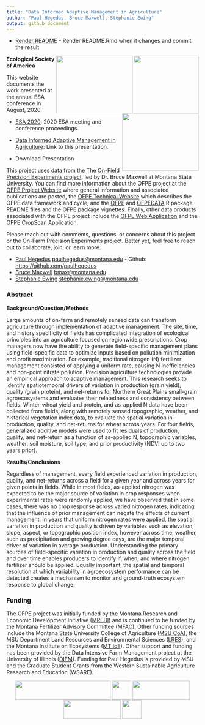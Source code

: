 ```yaml
---
title: "Data Informed Adaptive Management in Agriculture"
author: "Paul Hegedus, Bruce Maxwell, Stephanie Ewing"
output: github_document
---
```

- [Render README](#render-readme) - Render README.Rmd when it changes and commit the result

<right> <img src="images/msu_coa_logo.png" align = "right"  width="170" height = "150"/> <img src="images/OFPE_logo.png" align = "right"  width="200" height = "150"/> <img src="images/esa_logo.png" align = "right" width="200" height = "150"/> </right>


**Ecological Society of America**

This website documents the work presented at the annual ESA conference in August, 2020. 

* [ESA 2020](https://www.esa.org/saltlake/): 2020 ESA meeting and conference proceedings.

* [Data Informed Adaptive Management in Agriculture](): Link to this presentation.

* Download Presentation 

This project uses data from the The [On-Field Precision Experiments project](https://sites.google.com/site/ofpeframework/), led by Dr. Bruce Maxwell at Montana State University. You can find more information about the OFPE project at the [OFPE Project Website](https://sites.google.com/site/ofpeframework/) where general information and associated publications are posted, the [OFPE Technical Website](https://paulhegedus.github.io/OFPE-Website/) which describes the OFPE data framework and cycle, and the [OFPE](https://github.com/paulhegedus/OFPE.git) and [OFPEDATA](https://github.com/paulhegedus/OFPEDATA.git) R package README files and the OFPE package vignettes. Finally, other data products associated with the OFPE project include the [OFPE Web Application](https://paulhegedus.shinyapps.io/OFPE_AnalysisAndSim_App_v1/?_ga=2.189182059.1336631904.1592115204-590292424.1592115204) and the [OFPE CropScan Application](https://paulhegedus.shinyapps.io/OFPE_Protein_Application/?_ga=2.69643152.1880072526.1592481594-590292424.1592115204).

Please reach out with comments, questions, or concerns about this project or the On-Farm Precision Experiments project. Better yet, feel free to reach out to collaborate, join, or learn more.

 * [Paul Hegedus](http://landresources.montana.edu/directory/researchassoc.html) <paulhegedus@montana.edu> - Github: <https://github.com/paulhegedus>
 * [Bruce Maxwell](http://landresources.montana.edu/directory/faculty/1524374/bruce-maxwell) <bmax@montana.edu>
 * [Stephanie Ewing](http://landresources.montana.edu/directory/faculty/1524074/stephanie-ewing) <stephanie.ewing@montana.edu>

### Abstract
**Background/Question/Methods**

Large amounts of on-farm and remotely sensed data can transform agriculture through implementation of adaptive management. The site, time, and history specificity of fields has complicated integration of ecological principles into an agriculture focused on regionwide prescriptions. Crop managers now have the ability to generate field-specific management plans using field-specific data to optimize inputs based on pollution minimization and profit maximization. For example, traditional nitrogen (N) fertilizer management consisted of applying a uniform rate, causing N inefficiencies and non-point nitrate pollution. Precision agriculture technologies provide an empirical approach to adaptive management. This research seeks to identify spatiotemporal drivers of variation in production (grain yield), quality (grain protein), and net-returns for Northern Great Plains small-grain agroecosystems and evaluates their relatedness and consistency between fields. Winter-wheat yield and protein, and as-applied N data have been collected from fields, along with remotely sensed topographic, weather, and historical vegetation index data, to evaluate the spatial variation in production, quality, and net-returns for wheat across  years. For four fields, generalized additive models were used to fit residuals of production, quality, and net-return as a function of as-applied N, topographic variables, weather, soil moisture, soil type, and prior productivity (NDVI up to two years prior).

**Results/Conclusions**

Regardless of management, every field experienced variation in production, quality, and net-returns across a field for a given year and across years for given points in fields. While in most fields, as-applied nitrogen was expected to be the major source of variation in crop responses when experimental rates were randomly applied, we have observed that in some cases, there was no crop response across varied nitrogen rates, indicating that the influence of prior management can negate the effects of current management. In years that uniform nitrogen rates were applied, the spatial variation in production and quality is driven by variables such as elevation, slope, aspect, or topographic position index, however across time, weather, such as precipitation and growing degree days, are the major temporal driver of variation in average production. Understanding the primary sources of field-specific variation in production and quality across the field and over time enables producers to identify if, when, and where nitrogen fertilizer should be applied. Equally important, the spatial and temporal resolution at which variability in agroecosystem performance can be detected creates a mechanism to monitor and ground-truth ecosystem response to global change.

### Funding

The OFPE project was initially funded by the Montana Research and Economic Development Initiative ([MREDI](https://mus.edu/research/research_initiative.html)) and is continued to be funded by the Montana Fertilizer Advisory Committee ([MFAC](https://agriculture.montana.edu/mfac/index.html)). Other funding sources include the Montana State University College of Agriculture ([MSU CoA](https://agriculture.montana.edu)), the MSU Department Land Resources and Environmental Sciences ([LRES](https://landresources.montana.edu)), and the Montana Institute on Ecosystems ([MT IoE](https://montanaioe.org)). Other support and funding has been provided by the Data Intensive Farm Management project at the University of Illinois ([DIFM](https://publish.illinois.edu/data-intensive-farm-managment/)). Funding for Paul Hegedus is provided by MSU and the Graduate Student Grants from the Western Sustainable Agriculture Research and Education (WSARE).

<center> <img src="images/MREDI_logo.png" align="center" width="250" height = "50" /> <img src="images/msu_coa_logo.png" align="center" width="50" height = "50" /> <img src="images/MTIOE_logo.png" align="center" width="150" height = "50" />   <img src="images/DIFM_logo.png" align="center" width="150" height = "50" />  <img src="images/WSARE_logo.gif" align="center" width="50" height = "50" /> </center>



